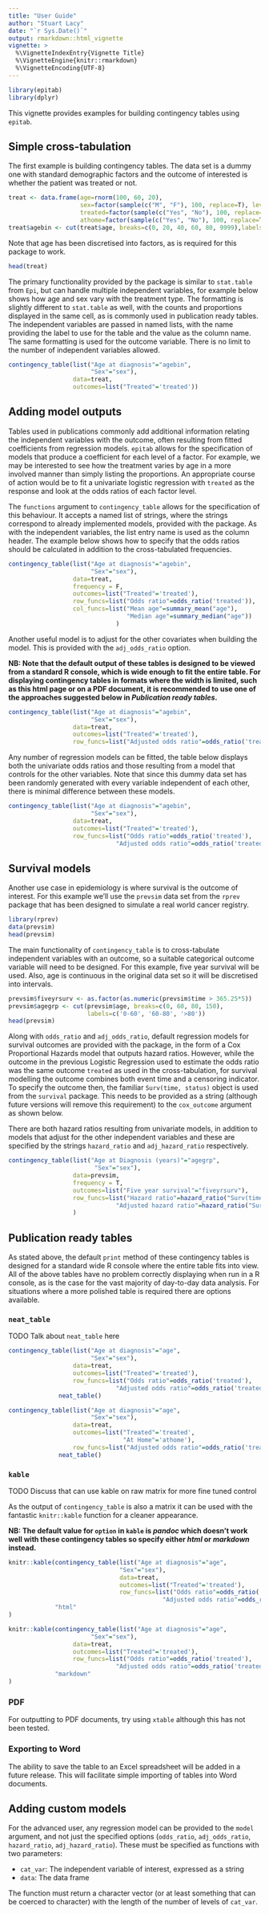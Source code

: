 ```yaml
---
title: "User Guide"
author: "Stuart Lacy"
date: "`r Sys.Date()`"
output: rmarkdown::html_vignette
vignette: >
  %\VignetteIndexEntry{Vignette Title}
  %\VignetteEngine{knitr::rmarkdown}
  %\VignetteEncoding{UTF-8}
---
```


```r
library(epitab)
library(dplyr)
```

This vignette provides examples for building contingency tables using `epitab`.

## Simple cross-tabulation

The first example is building contingency tables. The data set is a dummy one with standard demographic factors and the outcome of interested is whether the patient was treated or not.

```r
treat <- data.frame(age=rnorm(100, 60, 20),
                    sex=factor(sample(c("M", "F"), 100, replace=T), levels=c('F', 'M')),
                    treated=factor(sample(c("Yes", "No"), 100, replace=T), levels=c('Yes', 'No')),
                    athome=factor(sample(c("Yes", "No"), 100, replace=T), levels=c('Yes', 'No')))
treat$agebin <- cut(treat$age, breaks=c(0, 20, 40, 60, 80, 9999),labels=c("0-20", "20-40", "40-60", "60-80", "80+")) 
```

Note that age has been discretised into factors, as is required for this package to work.

```r
head(treat)
```

The primary functionality provided by the package is similar to `stat.table` from `Epi`, but can handle multiple independent variables, for example below shows how age and sex vary with the treatment type. The formatting is slightly different to `stat.table` as well, with the counts and proportions displayed in the same cell, as is commonly used in publication ready tables. The independent variables are passed in named lists, with the name providing the label to use for the table and the value as the column name. The same formatting is used for the outcome variable. There is no limit to the number of independent variables allowed.

```r
contingency_table(list("Age at diagnosis"="agebin",
                       "Sex"="sex"),
                  data=treat,
                  outcomes=list("Treated"='treated'))
```

## Adding model outputs

Tables used in publications commonly add additional information relating the independent variables with the outcome, often resulting from fitted coefficients from regression models. `epitab` allows for the specification of models that produce a coefficient for each level of a factor. For example, we may be interested to see how the treatment varies by age in a more involved manner than simply listing the proportions. An appropriate course of action would be to fit a univariate logistic regression with `treated` as the response and look at the odds ratios of each factor level. 

The `functions` argument to `contingency_table` allows for the specification of this behaviour. It accepts a named list of strings, where the strings correspond to already implemented models, provided with the package. As with the independent variables, the list entry name is used as the column header. The example below shows how to specify that the odds ratios should be calculated in addition to the cross-tabulated frequencies.


```r
contingency_table(list("Age at diagnosis"="agebin",
                       "Sex"="sex"),
                  data=treat, 
                  frequency = F,
                  outcomes=list("Treated"='treated'),
                  row_funcs=list("Odds ratio"=odds_ratio('treated')),
                  col_funcs=list("Mean age"=summary_mean("age"),
                                 "Median age"=summary_median("age"))
                              )
```

Another useful model is to adjust for the other covariates when building the model. This is provided with the `adj_odds_ratio` option.

**NB: Note that the default output of these tables is designed to be viewed from a standard R console, which is wide enough to fit the entire table. For displaying contingency tables in formats where the width is limited, such as this html page or on a PDF document, it is recommended to use one of the approaches suggested below in *Publication ready tables*.**

```r
contingency_table(list("Age at diagnosis"="agebin",
                       "Sex"="sex"),
                  data=treat, 
                  outcomes=list("Treated"='treated'),
                  row_funcs=list("Adjusted odds ratio"=odds_ratio('treated', adjusted = TRUE)))
```

Any number of regression models can be fitted, the table below displays both the univariate odds ratios and those resulting from a model that controls for the other variables. Note that since this dummy data set has been randomly generated with every variable independent of each other, there is minimal difference between these models.

```r
contingency_table(list("Age at diagnosis"="agebin",
                       "Sex"="sex"),
                  data=treat, 
                  outcomes=list("Treated"='treated'),
                  row_funcs=list("Odds ratio"=odds_ratio('treated'),
                              "Adjusted odds ratio"=odds_ratio('treated', adjusted=TRUE)))
```

## Survival models

Another use case in epidemiology is where survival is the outcome of interest. For this example we'll use the `prevsim` data set from the `rprev` package that has been designed to simulate a real world cancer registry.

```r
library(rprev)
data(prevsim)
head(prevsim)
```

The main functionality of `contingency_table` is to cross-tabulate independent variables with an outcome, so a suitable categorical outcome variable will need to be designed. For this example, five year survival will be used. Also, age is continuous in the original data set so it will be discretised into intervals.

```r
prevsim$fiveyrsurv <- as.factor(as.numeric(prevsim$time > 365.25*5))
prevsim$agegrp <- cut(prevsim$age, breaks=c(0, 60, 80, 150), 
                      labels=c('0-60', '60-80', '>80'))
head(prevsim)
```

Along with `odds_ratio` and `adj_odds_ratio`, default regression models for survival outcomes are provided with the package, in the form of a Cox Proportional Hazards model that outputs hazard ratios. However, while the outcome in the previous Logistic Regression used to estimate the odds ratio was the same outcome `treated` as used in the cross-tabulation, for survival modelling the outcome combines both event time and a censoring indicator. To specify the outcome then, the familiar `Surv(time, status)` object is used from the `survival` package. This needs to be provided as a string (although future versions will remove this requirement) to the `cox_outcome` argument as shown below.

There are both hazard ratios resulting from univariate models, in addition to models that adjust for the other independent variables and these are specified by the strings `hazard_ratio` and `adj_hazard_ratio` respectively.

```r
contingency_table(list("Age at Diagnosis (years)"="agegrp",
                        "Sex"="sex"),
                  data=prevsim,
                  frequency = T,
                  outcomes=list("Five year survival"="fiveyrsurv"),
                  row_funcs=list("Hazard ratio"=hazard_ratio("Surv(time, status)"),
                              "Adjusted hazard ratio"=hazard_ratio("Surv(time, status)", adjusted=TRUE))
                  )
```

## Publication ready tables

As stated above, the default `print` method of these contingency tables is designed for a standard wide R console where the entire table fits into view. All of the above tables have no problem correctly displaying when run in a R console, as is the case for the vast majority of day-to-day data analysis. For situations where a more polished table is required there are options available.

### `neat_table`

TODO Talk about `neat_table` here

```r
contingency_table(list("Age at diagnosis"="age",
                       "Sex"="sex"),
                  data=treat, 
                  outcomes=list("Treated"='treated'),
                  row_funcs=list("Odds ratio"=odds_ratio('treated'),
                              "Adjusted odds ratio"=odds_ratio('treated', adjusted=TRUE))) %>%
              neat_table()
```

```r
contingency_table(list("Age at diagnosis"="age",
                       "Sex"="sex"),
                  data=treat, 
                  outcomes=list("Treated"='treated',
                                "At Home"='athome'),
                  row_funcs=list("Adjusted odds ratio"=odds_ratio('treated', adjusted=TRUE))) %>%
              neat_table()
```

### `kable`

TODO Discuss that can use kable on raw matrix for more fine tuned control

As the output of `contingency_table` is also a matrix it can be used with the fantastic `knitr::kable` function for a cleaner appearance. 

**NB: The default value for `option` in `kable` is *pandoc* which doesn't work well with these contingency tables so specify either *html* or *markdown* instead.**

```r
knitr::kable(contingency_table(list("Age at diagnosis"="age",
                               "Sex"="sex"),
                               data=treat, 
                               outcomes=list("Treated"='treated'),
                               row_funcs=list("Odds ratio"=odds_ratio('treated'),
                                           "Adjusted odds ratio"=odds_ratio('treated', adjusted=TRUE)))$mat,
             "html"
)
```

```r
knitr::kable(contingency_table(list("Age at diagnosis"="age",
                       "Sex"="sex"),
                  data=treat, 
                  outcomes=list("Treated"='treated'),
                  row_funcs=list("Odds ratio"=odds_ratio('treated'),
                              "Adjusted odds ratio"=odds_ratio('treated', adjusted=TRUE)))$mat,
             "markdown"
)
```

### PDF

For outputting to PDF documents, try using `xtable` although this has not been tested.

### Exporting to Word

The ability to save the table to an Excel spreadsheet will be added in a future release. This will facilitate simple importing of tables into Word documents.

## Adding custom models

For the advanced user, any regression model can be provided to the `model` argument, and not just the specified options (`odds_ratio`, `adj_odds_ratio`, `hazard_ratio`, `adj_hazard_ratio`). These must be specified as functions with two parameters: 

  - `cat_var`: The independent variable of interest, expressed as a string
  - `data`: The data frame

The function must return a character vector (or at least something that can be coerced to character) with the length of the number of levels of `cat_var`.